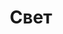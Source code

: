 ---
title: "Свет"
castTime: "single"
specialization: "light"
rangeUnit: "average"
durationUnit: "concentration"
targetUnit: "sphere"
targetValue: 2
components:
    - "verbal"
---
